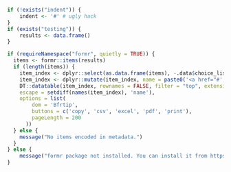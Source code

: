 ```r
if (!exists("indent")) {
	indent <- '#' # ugly hack
}
if (exists("testing")) {
	results <- data.frame()
}
```

```r
if (requireNamespace("formr", quietly = TRUE)) {
  items <- formr::items(results)
  if (length(items)) {
    item_index <- dplyr::select(as.data.frame(items), -.data$choice_list, -.data$index)
    item_index <- dplyr::mutate(item_index, name = paste0('<a href="#', .data$name, '">', .data$name, '</a>'))
    DT::datatable(item_index, rownames = FALSE, filter = "top", extensions = 'Buttons', 
    escape = setdiff(names(item_index), 'name'),
    options = list(
        dom = 'Bfrtip',
        buttons = c('copy', 'csv', 'excel', 'pdf', 'print'),
        pageLength = 200
      ))
  } else {
    message("No items encoded in metadata.")
  }
} else {
    message("formr package not installed. You can install it from https://github.com/rubenarslan/formr")
}
```

